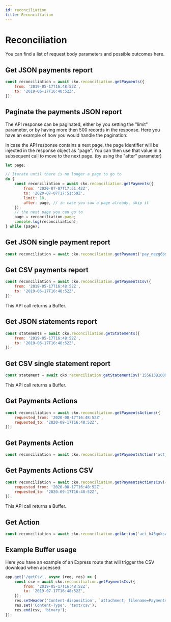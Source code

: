```yaml
---
id: reconciliation
title: Reconciliation
---
```



# Reconciliation

You can find a list of request body parameters and possible outcomes <Link to="https://api-reference.checkout.com/#tag/Reconciliation">here</Link>.

## Get JSON payments report

```js
const reconciliation = await cko.reconciliation.getPayments({
	from: '2019-05-17T16:48:52Z',
	to: '2019-06-17T16:48:52Z',
});
```

## Paginate the payments JSON report

The API response can be paginated, either by you setting the "limit" parameter, or by having more then 500 records in the response.
Here you have an example of how you would handle the pagination:

<Information type="note">
	In case the API response contains a next page, the page identifier will be injected in the response object as "page".
	You can then use that value in a subsequent call to move to the next page. (by using the "after" parameter)
</Information>

```js
let page;

// Iterate until there is no longer a page to go to
do {
	const reconciliation = await cko.reconciliation.getPayments({
		from: '2020-07-07T17:51:42Z',
		to: '2020-07-07T17:51:59Z',
		limit: 10,
		after: page, // in case you saw a page already, skip it
	});
	// the next page you can go to
	page = reconciliation.page;
	console.log(reconciliation);
} while (page);
```

## Get JSON single payment report

```js
const reconciliation = await cko.reconciliation.getPayment('pay_nezg6bx2k22utmk4xm5s2ughxi');
```

## Get CSV payments report

```js
const reconciliation = await cko.reconciliation.getPaymentsCsv({
	from: '2019-05-17T16:48:52Z',
	to: '2019-06-17T16:48:52Z',
});
```

<Information type="note">This API call returns a Buffer.</Information>

## Get JSON statements report

```js
const statements = await cko.reconciliation.getStatements({
	from: '2019-05-17T16:48:52Z',
	to: '2019-06-17T16:48:52Z',
});
```

## Get CSV single statement report

```js
const statement = await cko.reconciliation.getStatementCsv('155613B100981');
```

<Information type="note">This API call returns a Buffer.</Information>

## Get Payments Actions

```js
const reconciliation = await cko.reconciliation.getPaymentsActions({
	requested_from: '2020-08-17T16:48:52Z',
	requested_to: '2020-09-17T16:48:52Z',
});
```

## Get Payments Action

```js
const reconciliation = await cko.reconciliation.getPaymentsAction('act_guvhr46cw2kurd6lknczrsh7ma');
```

## Get Payments Actions CSV

```js
const reconciliation = await cko.reconciliation.getPaymentsActionsCsv({
	requested_from: '2020-08-17T16:48:52Z',
	requested_to: '2020-09-17T16:48:52Z',
});
```

<Information type="note">This API call returns a Buffer.</Information>

## Get Action

```js
const reconciliation = await cko.reconciliation.getAction('act_h45qukswryqejptltkcylnwgwe');
```

## Example Buffer usage

Here you have an example of an Express route that will trigger the CSV download when accessed:

```js
app.get('/getCsv', async (req, res) => {
	const csv = await cko.reconciliation.getPaymentsCsv({
		from: '2019-05-17T16:48:52Z',
		to: '2019-07-17T16:48:52Z',
	});
	res.setHeader('Content-disposition', `attachment; filename=Payments.csv`);
	res.set('Content-Type', 'text/csv');
	res.end(csv, 'binary');
});
```
